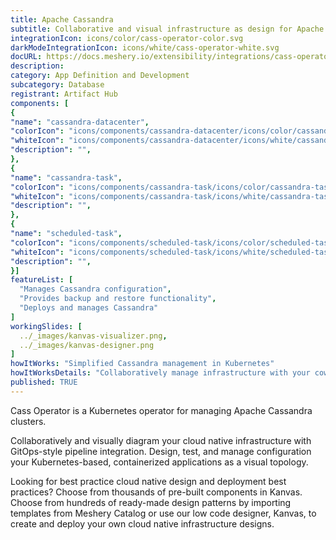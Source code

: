 ```yaml
---
title: Apache Cassandra
subtitle: Collaborative and visual infrastructure as design for Apache Cassandra
integrationIcon: icons/color/cass-operator-color.svg
darkModeIntegrationIcon: icons/white/cass-operator-white.svg
docURL: https://docs.meshery.io/extensibility/integrations/cass-operator
description: 
category: App Definition and Development
subcategory: Database
registrant: Artifact Hub
components: [
{
"name": "cassandra-datacenter",
"colorIcon": "icons/components/cassandra-datacenter/icons/color/cassandra-datacenter-color.svg",
"whiteIcon": "icons/components/cassandra-datacenter/icons/white/cassandra-datacenter-white.svg",
"description": "",
},
{
"name": "cassandra-task",
"colorIcon": "icons/components/cassandra-task/icons/color/cassandra-task-color.svg",
"whiteIcon": "icons/components/cassandra-task/icons/white/cassandra-task-white.svg",
"description": "",
},
{
"name": "scheduled-task",
"colorIcon": "icons/components/scheduled-task/icons/color/scheduled-task-color.svg",
"whiteIcon": "icons/components/scheduled-task/icons/white/scheduled-task-white.svg",
"description": "",
}]
featureList: [
  "Manages Cassandra configuration",
  "Provides backup and restore functionality",
  "Deploys and manages Cassandra"
]
workingSlides: [
  ../_images/kanvas-visualizer.png,
  ../_images/kanvas-designer.png
]
howItWorks: "Simplified Cassandra management in Kubernetes"
howItWorksDetails: "Collaboratively manage infrastructure with your coworkers synchronously sharing the same designs."
published: TRUE
---
```

<p>
Cass Operator is a Kubernetes operator for managing Apache Cassandra clusters.
</p>
<p>
    Collaboratively and visually diagram your cloud native infrastructure with GitOps-style pipeline integration. Design, test, and manage configuration your Kubernetes-based, containerized applications as a visual topology.
</p>
<p>
    Looking for best practice cloud native design and deployment best practices? Choose from thousands of pre-built components in Kanvas. Choose from hundreds of ready-made design patterns by importing templates from Meshery Catalog or use our low code designer, Kanvas, to create and deploy your own cloud native infrastructure designs.
</p>
